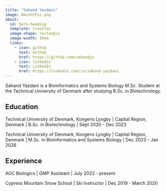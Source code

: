 ```yaml
---
title: "Sahand Yazdani"
image: RecentPic.png
about:
  id: hero-heading
  template: trestles
  image-shape: rectangle
  image-width: 20em
  links: 
    - icon: github
      text: Github
      href: https://github.com/sahandyz
    - icon: linkedin
      text: LinkedIn
      href: https://linkedin.com/in/sahand-yazdani
---
```




:::{#hero-heading}

Sahand Yazdani is a Bioinformatics and Systems Biology M.Sc. Student at the Technical University of Denmark after studying B.Sc. in Biotechnology.


## Education

Technical University of Denmark, Kongens Lyngby | Capital Region, Denmark | B.Sc. in Biotechnology | Sept 2020 - Dec 2023

Technical University of Denmark, Kongens Lyngby | Capital Region, Denmark | M.Sc. in Bioinformatics and Systems Biology | Dec 2023 - Jan 2026


## Experience

AGC Biologics | GMP Assistant | July 2022 - present

Cypress Mountain Snow School | Ski Instructor | Dec 2019 - March 2020











:::